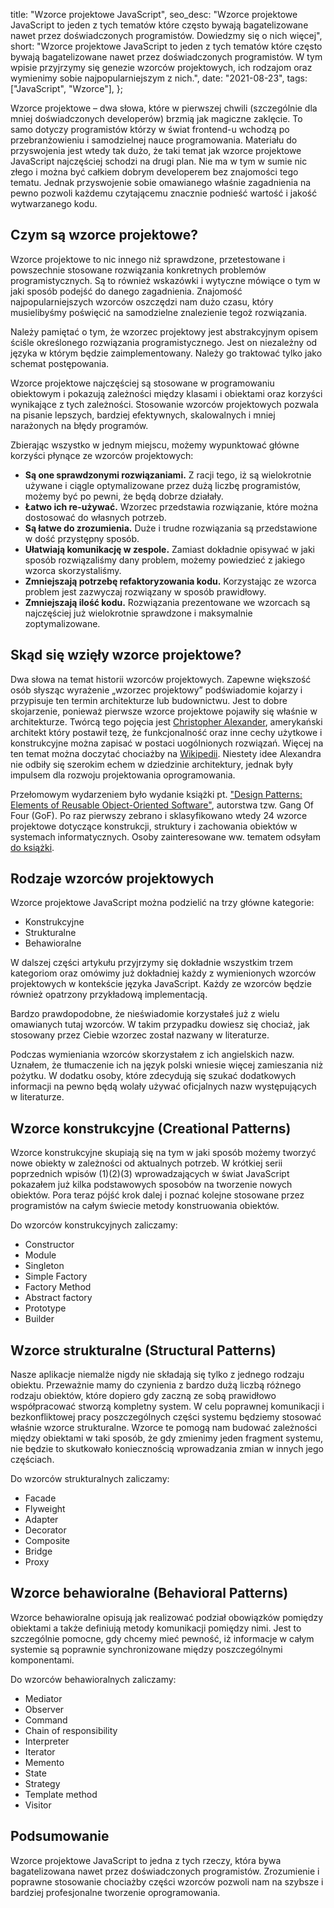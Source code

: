 
  title: "Wzorce projektowe JavaScript",
  seo_desc:
    "Wzorce projektowe JavaScript to jeden z tych tematów które często bywają bagatelizowane nawet przez doświadczonych programistów. Dowiedzmy się o nich więcej",
  short:
    "Wzorce projektowe JavaScript to jeden z tych tematów które często bywają bagatelizowane nawet przez doświadczonych programistów. W tym wpisie przyjrzymy się genezie wzorców projektowych, ich rodzajom oraz wymienimy sobie najpopularniejszym z nich.",
  date: "2021-08-23",
  tags: ["JavaScript", "Wzorce"],
};

Wzorce projektowe – dwa słowa, które w pierwszej chwili (szczególnie dla mniej doświadczonych developerów) brzmią jak magiczne zaklęcie. To samo dotyczy programistów którzy w świat frontend-u wchodzą po przebranżowieniu i samodzielnej nauce programowania. Materiału do przyswojenia jest wtedy tak dużo, że taki temat jak wzorce projektowe JavaScript najczęściej schodzi na drugi plan. Nie ma w tym w sumie nic złego i można być całkiem dobrym developerem bez znajomości tego tematu. Jednak przyswojenie sobie omawianego właśnie zagadnienia na pewno pozwoli każdemu czytającemu znacznie podnieść wartość i jakość wytwarzanego kodu.

## Czym są wzorce projektowe?

Wzorce projektowe to nic innego niż sprawdzone, przetestowane i powszechnie stosowane rozwiązania konkretnych problemów programistycznych. Są to również wskazówki i wytyczne mówiące o tym w jaki sposób podejść do danego zagadnienia. Znajomość najpopularniejszych wzorców oszczędzi nam dużo czasu, który musielibyśmy poświęcić na samodzielne znalezienie tegoż rozwiązania.

Należy pamiętać o tym, że wzorzec projektowy jest abstrakcyjnym opisem ściśle określonego rozwiązania programistycznego. Jest on niezależny od języka w którym będzie zaimplementowany. Należy go traktować tylko jako schemat postępowania.

Wzorce projektowe najczęściej są stosowane w programowaniu obiektowym i pokazują zależności między klasami i obiektami oraz korzyści wynikające z tych zależności. Stosowanie wzorców projektowych pozwala na pisanie lepszych, bardziej efektywnych, skalowalnych i mniej narażonych na błędy programów.

Zbierając wszystko w jednym miejscu, możemy wypunktować główne korzyści płynące ze wzorców projektowych:

- **Są one sprawdzonymi rozwiązaniami.** Z racji tego, iż są wielokrotnie używane i ciągle optymalizowane przez dużą liczbę programistów, możemy być po pewni, że będą dobrze działały.
- **Łatwo ich re-używać.** Wzorzec przedstawia rozwiązanie, które można dostosować do własnych potrzeb.
- **Są łatwe do zrozumienia.** Duże i trudne rozwiązania są przedstawione w dość przystępny sposób.
- **Ułatwiają komunikację w zespole.** Zamiast dokładnie opisywać w jaki sposób rozwiązaliśmy dany problem, możemy powiedzieć z jakiego wzorca skorzystaliśmy.
- **Zmniejszają potrzebę refaktoryzowania kodu.** Korzystając ze wzorca problem jest zazwyczaj rozwiązany w sposób prawidłowy.
- **Zmniejszają ilość kodu.** Rozwiązania prezentowane we wzorcach są najczęściej już wielokrotnie sprawdzone i maksymalnie zoptymalizowane.

## Skąd się wzięły wzorce projektowe?

Dwa słowa na temat historii wzorców projektowych. Zapewne większość osób słysząc wyrażenie „wzorzec projektowy” podświadomie kojarzy i przypisuje ten termin architekturze lub budownictwu. Jest to dobre skojarzenie, ponieważ pierwsze wzorce projektowe pojawiły się właśnie w architekturze. Twórcą tego pojęcia jest [Christopher Alexander](https://en.wikipedia.org/wiki/Christopher_Alexander), amerykański architekt który postawił tezę, że funkcjonalność oraz inne cechy użytkowe i konstrukcyjne można zapisać w postaci uogólnionych rozwiązań. Więcej na ten temat można doczytać chociażby na [Wikipedii](https://en.wikipedia.org/wiki/Pattern_language). Niestety idee Alexandra nie odbiły się szerokim echem w dziedzinie architektury, jednak były impulsem dla rozwoju projektowania oprogramowania.

Przełomowym wydarzeniem było wydanie książki pt. ["Design Patterns: Elements of Reusable Object-Oriented Software"](https://en.wikipedia.org/wiki/Design_Patterns), autorstwa tzw. Gang Of Four (GoF). Po raz pierwszy zebrano i sklasyfikowano wtedy 24 wzorce projektowe dotyczące konstrukcji, struktury i zachowania obiektów w systemach informatycznych. Osoby zainteresowane ww. tematem odsyłam [do książki](https://books.google.pl/books/about/Design_Patterns.html?id=6oHuKQe3TjQC&redir_esc=y).

## Rodzaje wzorców projektowych

Wzorce projektowe JavaScript można podzielić na trzy główne kategorie:

- Konstrukcyjne
- Strukturalne
- Behawioralne

W dalszej części artykułu przyjrzymy się dokładnie wszystkim trzem kategoriom oraz omówimy już dokładniej każdy z wymienionych wzorców projektowych w kontekście języka JavaScript. Każdy ze wzorców będzie również opatrzony przykładową implementacją.

Bardzo prawdopodobne, że nieświadomie korzystałeś już z wielu omawianych tutaj wzorców. W takim przypadku dowiesz się chociaż, jak stosowany przez Ciebie wzorzec został nazwany w literaturze.

<Info title="Język angielski">
  Podczas wymieniania wzorców skorzystałem z ich angielskich nazw. Uznałem, że
  tłumaczenie ich na język polski wniesie więcej zamieszania niż pożytku. W
  dodatku osoby, które zdecydują się szukać dodatkowych informacji na pewno będą
  wolały używać oficjalnych nazw występujących w literaturze.
</Info>

## Wzorce konstrukcyjne (Creational Patterns)

Wzorce konstrukcyjne skupiają się na tym w jaki sposób możemy tworzyć nowe obiekty w zależności od aktualnych potrzeb. W krótkiej serii poprzednich wpisów (1)(2)(3) wprowadzających w świat JavaScript pokazałem już kilka podstawowych sposobów na tworzenie nowych obiektów. Pora teraz pójść krok dalej i poznać kolejne stosowane przez programistów na całym świecie metody konstruowania obiektów.

Do wzorców konstrukcyjnych zaliczamy:

- Constructor
- Module
- Singleton
- Simple Factory
- Factory Method
- Abstract factory
- Prototype
- Builder

## Wzorce strukturalne (Structural Patterns)

Nasze aplikacje niemalże nigdy nie składają się tylko z jednego rodzaju obiektu. Przeważnie mamy do czynienia z bardzo dużą liczbą różnego rodzaju obiektów, które dopiero gdy zaczną ze sobą prawidłowo współpracować stworzą kompletny system. W celu poprawnej komunikacji i bezkonfliktowej pracy poszczególnych części systemu będziemy stosować właśnie wzorce strukturalne. Wzorce te pomogą nam budować zależności między obiektami w taki sposób, że gdy zmienimy jeden fragment systemu, nie będzie to skutkowało koniecznością wprowadzania zmian w innych jego częściach.

Do wzorców strukturalnych zaliczamy:

- Facade
- Flyweight
- Adapter
- Decorator
- Composite
- Bridge
- Proxy

## Wzorce behawioralne (Behavioral Patterns)

Wzorce behawioralne opisują jak realizować podział obowiązków pomiędzy obiektami a także definiują metody komunikacji pomiędzy nimi. Jest to szczególnie pomocne, gdy chcemy mieć pewność, iż informacje w całym systemie są poprawnie synchronizowane między poszczególnymi komponentami.

Do wzorców behawioralnych zaliczamy:

- Mediator
- Observer
- Command
- Chain of responsibility
- Interpreter
- Iterator
- Memento
- State
- Strategy
- Template method
- Visitor

## Podsumowanie

Wzorce projektowe JavaScript to jedna z tych rzeczy, która bywa bagatelizowana nawet przez doświadczonych programistów. Zrozumienie i poprawne stosowanie chociażby części wzorców pozwoli nam na szybsze i bardziej profesjonalne tworzenie oprogramowania.
